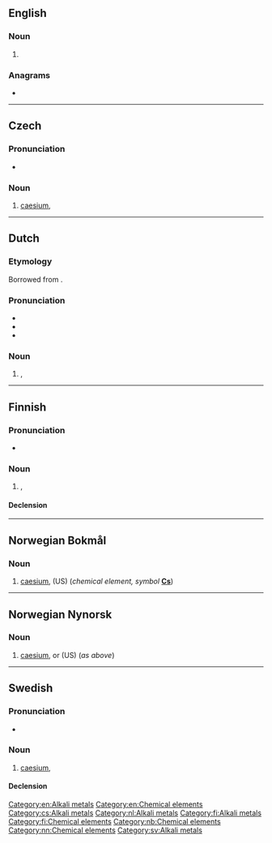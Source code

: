 {{also|césium}}
==English==

===Noun===
{{en-noun|-}}

# {{lb|en|US}} {{alternative spelling of|caesium|lang=en}}

===Anagrams===
* {{anagrams|en|a=ceimsu|miscue}}

[[Category:en:Alkali metals]]
[[Category:en:Chemical elements]]

----

==Czech==
{{wikipedia|lang=cs}}

===Pronunciation===
* {{IPA|/tsɛːzɪjʊm/|lang=cs}}

===Noun===
{{cs-noun|g=n}}

# [[caesium]], {{l|en|cesium}}

[[Category:cs:Alkali metals]]

----

==Dutch==
{{wikipedia|lang=nl}}
{{elements|Cs|xenon|Xe|barium|Ba|lang=nl}}
===Etymology===
Borrowed from {{bor|nl|de|Cäsium}}.

===Pronunciation===
* {{IPA|/ˈseː.zi.ʏm/|[ˈseː.zi.ʏm]|lang=nl}}
* {{audio|Nl-cesium.ogg|Audio|lang=nl}}
* {{hyphenation|lang=nl|ce|si|um}}

===Noun===
{{nl-noun|n|-|-}}

# {{l|en|caesium}}, {{l|en|cesium}}

[[Category:nl:Alkali metals]]

----

==Finnish==
{{wikipedia|lang=fi}}

===Pronunciation===
* {{fi-IPA|seesi.um}}

===Noun===
{{fi-noun}}

# {{l|en|caesium}}, {{l|en|cesium}}

====Declension====
{{fi-decl-risti|n=sg|cesium|||a|i=0}}

[[Category:fi:Alkali metals]]
[[Category:fi:Chemical elements]]

----

==Norwegian Bokmål==
{{wikipedia|lang=no}}

===Noun===
{{head|nb|noun|g=n|definite singular|cesiumet}} {{lb|nb|uncountable}}

# [[caesium]], {{l|en|cesium}} (US) (''chemical element, symbol'' '''[[Cs]]''')

[[Category:nb:Chemical elements]]

----

==Norwegian Nynorsk==
{{wikipedia|lang=nn}}

===Noun===
{{head|nn|noun|g=n|definite singular|cesiumet}} {{lb|nn|uncountable}}

# [[caesium]], or {{l|en|cesium}} (US) (''as above'')

[[Category:nn:Chemical elements]]

----

==Swedish==

===Pronunciation===
* {{IPA|/ˈseːsɪɵm/|lang=sv}}

===Noun===
{{sv-noun|n}}

# [[caesium]], {{l|en|cesium}}

====Declension====
{{sv-noun-unc-irreg-n|2=cesiumet}}

[[Category:sv:Alkali metals]]